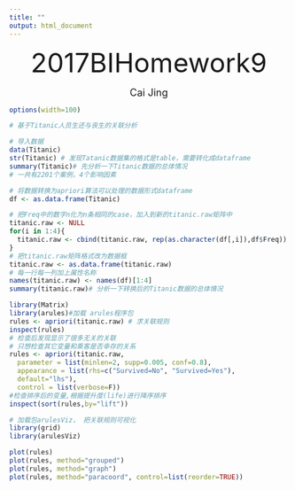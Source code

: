 ```yaml
---
title: ""
output: html_document
---
```

<p align="center"><font size="8">2017BIHomework9</font></p>
<p align="center"><font size="4">Cai Jing</font></p>


```r
options(width=100)

# 基于Titanic人员生还与丧生的关联分析

# 导入数据
data(Titanic)
str(Titanic) # 发现Tatanic数据集的格式是table，需要转化成dataframe
summary(Titanic)# 先分析一下Titanic数据的总体情况
# 一共有2201个案例，4个影响因素

# 将数据转换为apriori算法可以处理的数据形式dataframe
df <- as.data.frame(Titanic)

# 把Freq中的数字n化为n条相同的case，加入到新的titanic.raw矩阵中
titanic.raw <- NULL
for(i in 1:4){
  titanic.raw <- cbind(titanic.raw, rep(as.character(df[,i]),df$Freq))
}
# 把titanic.raw矩阵格式改为数据框
titanic.raw <- as.data.frame(titanic.raw)
# 每一行每一列加上属性名称 
names(titanic.raw) <- names(df)[1:4]
summary(titanic.raw)# 分析一下转换后的Titanic数据的总体情况

library(Matrix)
library(arules)#加载 arules程序包
rules <- apriori(titanic.raw) # 求关联规则
inspect(rules)
# 检查后发现显示了很多无关的关联
# 只想检查其它变量和乘客是否幸存的关系
rules <- apriori(titanic.raw,
  parameter = list(minlen=2, supp=0.005, conf=0.8),
  appearance = list(rhs=c("Survived=No", "Survived=Yes"),
  default="lhs"),
  control = list(verbose=F))
#检查排序后的变量,根据提升度(life)进行降序排序
inspect(sort(rules,by="lift"))

# 加载包arulesViz， 把关联规则可视化
library(grid)
library(arulesViz)

plot(rules)
plot(rules, method="grouped")
plot(rules, method="graph")
plot(rules, method="paracoord", control=list(reorder=TRUE))


```

